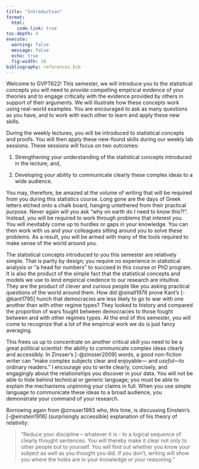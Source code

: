 ```yaml
---
title: "Introduction"
format:
  html:
    code-link: true
toc-depth: 4
execute: 
  warning: false
  message: false
  echo: true
  fig-width: 10
bibliography: references.bib
---
```


Welcome to GVPT622! This semester, we will introduce you to the statistical concepts you will need to provide compelling empirical evidence of your theories and to engage critically with the evidence provided by others in support of their arguments. We will illustrate how these concepts work using real-world examples. You are encouraged to ask as many questions as you have, and to work with each other to learn and apply these new skills.

During the weekly lectures, you will be introduced to statistical concepts and proofs. You will then apply these new-found skills during our weekly lab sessions. These sessions will focus on two outcomes:

1.  Strengthening your understanding of the statistical concepts introduced in the lecture; and,

2.  Developing your ability to communicate clearly these complex ideas to a wide audience.

You may, therefore, be amazed at the volume of writing that will be required from you during this statistics course. Long gone are the days of Greek letters etched onto a chalk board, hanging untethered from their practical purpose. Never again will you ask "why on earth do I need to know this?!". Instead, you will be required to work through problems that interest you. You will inevitably come up to hurdles or gaps in your knowledge. You can then work with us and your colleagues sitting around you to solve these problems. As a result, you will be armed with many of the tools required to make sense of the world around you.

The statistical concepts introduced to you this semester are relatively simple. That is partly by design; you require no experience in statistical analysis or "a head for numbers" to succeed in this course or PhD program. It is also the product of the simple fact that the statistical concepts and models we use to lend empirical credence to our research are intuitive. They are the product of clever and curious people like you asking practical questions of the world around them. How did @small1976 prove Kant's [-@kant1795] hunch that democracies are less likely to go to war with one another than with other regime types? They looked to history and compared the proportion of wars fought between democracies to those fought between and with other regimes types. At the end of this semester, you will come to recognize that a lot of the empirical work we do is just fancy averaging.

This frees us up to concentrate on another critical skill you need to be a great political scientist: the ability to communicate complex ideas clearly and accessibly. In Zinsser's [-@zinsser2009] words, a good non-fiction writer can "make complex subjects clear and enjoyable— and *useful—*to ordinary readers." I encourage you to write clearly, concisely, and engagingly about the relationships you discover in your data. You will not be able to hide behind technical or generic language; you must be able to explain the mechanisms unpinning your claims in full. When you use simple language to communicate these ideas to a broad audience, you demonstrate your command of your research.

Borrowing again from @zinsser1993 who, this time, is discussing Einstein's  [-@einstein1916] (surprisingly accessible) explanation of his theory of relativity:

> "Reduce your discipline – whatever it is - to a logical sequence of clearly thought sentences. You will thereby make it clear not only to other people but to yourself. You will find out whether you know your subject as well as you thought you did. If you don't, writing will show you where the holes are in your knowledge or your reasoning."

